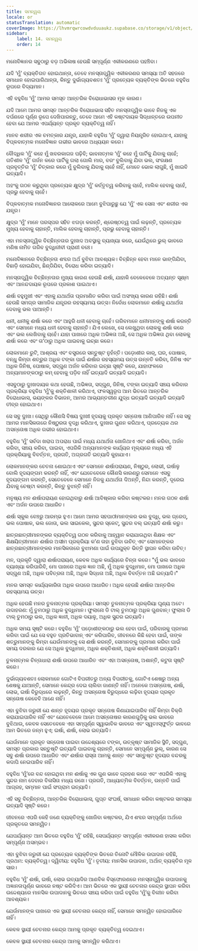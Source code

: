```yaml
---
title: ସମନ୍ୱୟ
locale: or
statusTranslation: automatic
coverImage: https://lhvmrqwrcowdvduuaukz.supabase.co/storage/v1/object/public/strapi-uploads/small_cover-educacion-fundamental.webp-2d51a7828a2b1309555be27f7e2a61a0.webp
sidebar:
    label: 14. ସମନ୍ୱୟ
    order: 14
---
```

ମନୋବିଜ୍ଞାନର ସବୁଠାରୁ ବଡ଼ ଅଭିଳାଷ ହେଉଛି ସମ୍ପୂର୍ଣ୍ଣ ଏକୀକରଣରେ ପହଞ୍ଚିବା।

ଯଦି ‘ମୁଁ’ ବ୍ୟକ୍ତିଗତ ହୋଇଥାନ୍ତା, ତେବେ ମନସ୍ତାତ୍ତ୍ୱିକ ଏକୀକରଣର ସମସ୍ୟା ଅତି ସହଜରେ ସମାଧାନ ହୋଇପାରିଥାନ୍ତା, କିନ୍ତୁ ଦୁର୍ଭାଗ୍ୟବଶତଃ ‘ମୁଁ’ ପ୍ରତ୍ୟେକ ବ୍ୟକ୍ତିଙ୍କ ଭିତରେ ବହୁବିଧ ରୂପରେ ବିଦ୍ୟମାନ।

ଏହି ବହୁବିଧ ‘ମୁଁ’ ଆମର ସମସ୍ତ ଆନ୍ତରିକ ବିରୋଧାଭାସର ମୂଳ କାରଣ।

ଯଦି ଆମେ ଆମର ସମସ୍ତ ଆନ୍ତରିକ ବିରୋଧାଭାସ ସହିତ ମନସ୍ତାତ୍ତ୍ୱିକ ଭାବେ ନିଜକୁ ଏକ ଦର୍ପଣରେ ପୂର୍ଣ୍ଣ ରୂପେ ଦେଖିପାରନ୍ତୁ, ତେବେ ଆମେ ଏହି କଷ୍ଟଦାୟକ ସିଦ୍ଧାନ୍ତରେ ଉପନୀତ ହେବା ଯେ ଆମର ଏପର୍ଯ୍ୟନ୍ତ ପ୍ରକୃତ ବ୍ୟକ୍ତିତ୍ୱ ନାହିଁ।

ମାନବ ଶରୀର ଏକ ଚମତ୍କାର ଯନ୍ତ୍ର, ଯାହାକି ବହୁବିଧ ‘ମୁଁ’ ଦ୍ୱାରା ନିୟନ୍ତ୍ରିତ ହୋଇଥାଏ, ଯାହାକୁ ବିପ୍ଳବାତ୍ମକ ମନୋବିଜ୍ଞାନ ଗଭୀର ଭାବରେ ଅଧ୍ୟୟନ କରେ।

ବୌଦ୍ଧିକ ‘ମୁଁ’ କହେ ମୁଁ ଖବରକାଗଜ ପଢ଼ିବି; ଭାବନାତ୍ମକ ‘ମୁଁ’ କହେ ମୁଁ ପାର୍ଟିକୁ ଯିବାକୁ ଚାହେଁ; ଗତିଶୀଳ ‘ମୁଁ’ ଗର୍ଜନ କରେ ପାର୍ଟିକୁ ଗଲା ଗୋଲି ମାର, ବରଂ ବୁଲିବାକୁ ଯିବା ଭଲ, ସଂରକ୍ଷଣ ପ୍ରବୃତ୍ତିର ‘ମୁଁ’ ଚିତ୍କାର କରେ ମୁଁ ବୁଲିବାକୁ ଯିବାକୁ ଚାହେଁ ନାହିଁ, ମୋତେ ଭୋକ ଲାଗୁଛି, ମୁଁ ଖାଇବି ଇତ୍ୟାଦି।

ଅହଂକୁ ଗଠନ କରୁଥିବା ପ୍ରତ୍ୟେକ କ୍ଷୁଦ୍ର ‘ମୁଁ’ କର୍ତ୍ତୃତ୍ୱ କରିବାକୁ ଚାହେଁ, ମାଲିକ ହେବାକୁ ଚାହେଁ, ପ୍ରଭୁ ହେବାକୁ ଚାହେଁ।

ବିପ୍ଳବାତ୍ମକ ମନୋବିଜ୍ଞାନର ଆଲୋକରେ ଆମେ ବୁଝିପାରୁଛୁ ଯେ ‘ମୁଁ’ ଏକ ସେନା ଏବଂ ଶରୀର ଏକ ଯନ୍ତ୍ର।

କ୍ଷୁଦ୍ର ‘ମୁଁ’ ମାନେ ପରସ୍ପର ସହିତ ଝଗଡ଼ା କରନ୍ତି, ଶ୍ରେଷ୍ଠତ୍ୱ ପାଇଁ ଲଢ଼ନ୍ତି, ପ୍ରତ୍ୟେକ ମୁଖ୍ୟ ହେବାକୁ ଚାହାନ୍ତି, ମାଲିକ ହେବାକୁ ଚାହାନ୍ତି, ପ୍ରଭୁ ହେବାକୁ ଚାହାନ୍ତି।

ଏହା ମନସ୍ତାତ୍ତ୍ୱିକ ବିଚ୍ଛିନ୍ନତାର ଦୁଃଖଦ ଅବସ୍ଥାକୁ ବ୍ୟାଖ୍ୟା କରେ, ଯେଉଁଥିରେ ଭୁଲ୍ ଭାବରେ ମଣିଷ ନାମିତ ଗରିବ ବୁଦ୍ଧିଜୀବୀ ପ୍ରାଣୀ ବଞ୍ଚେ।

ମନୋବିଜ୍ଞାନରେ ବିଚ୍ଛିନ୍ନତା ଶବ୍ଦର ଅର୍ଥ ବୁଝିବା ଆବଶ୍ୟକ। ବିଚ୍ଛିନ୍ନ ହେବା ମାନେ ଭାଙ୍ଗିଯିବା, ବିଛାଡ଼ି ହୋଇଯିବା, ଛିଣ୍ଡିଯିବା, ବିରୋଧ କରିବା ଇତ୍ୟାଦି।

ମନସ୍ତାତ୍ତ୍ୱିକ ବିଚ୍ଛିନ୍ନତାର ମୁଖ୍ୟ କାରଣ ହେଉଛି ଈର୍ଷା, ଯାହାକି ବେଳେବେଳେ ଅତ୍ୟନ୍ତ ସୂକ୍ଷ୍ମ ଏବଂ ଆନନ୍ଦଦାୟକ ରୂପରେ ପ୍ରକାଶ ପାଇଥାଏ।

ଈର୍ଷା ବହୁମୁଖୀ ଏବଂ ଏହାକୁ ଯଥାର୍ଥତା ପ୍ରମାଣିତ କରିବା ପାଇଁ ଅସଂଖ୍ୟ କାରଣ ରହିଛି। ଈର୍ଷା ହେଉଛି ସମଗ୍ର ସାମାଜିକ ଯନ୍ତ୍ରର ରହସ୍ୟମୟ ଉତ୍ସ। ନିର୍ବୋଧ ଲୋକମାନେ ଈର୍ଷାକୁ ଯଥାର୍ଥତା ଦେବାକୁ ଭଲ ପାଆନ୍ତି।

ଧନୀ, ଧନୀକୁ ଈର୍ଷା କରେ ଏବଂ ଆହୁରି ଧନୀ ହେବାକୁ ଚାହେଁ। ଗରିବମାନେ ଧନୀମାନଙ୍କୁ ଈର୍ଷା କରନ୍ତି ଏବଂ ସେମାନେ ମଧ୍ୟ ଧନୀ ହେବାକୁ ଚାହାନ୍ତି। ଯିଏ ଲେଖେ, ସେ ଲେଖୁଥିବା ଲୋକକୁ ଈର୍ଷା କରେ ଏବଂ ଭଲ ଲେଖିବାକୁ ଚାହେଁ। ଯାହା ପାଖରେ ଅଧିକ ଅଭିଜ୍ଞତା ଅଛି, ସେ ଅଧିକ ଅଭିଜ୍ଞତା ଥିବା ଲୋକକୁ ଈର୍ଷା କରେ ଏବଂ ତା’ଠାରୁ ଅଧିକ ପାଇବାକୁ ଇଚ୍ଛା କରେ।

ଲୋକମାନେ ରୁଟି, ଆଶ୍ରୟ ଏବଂ ବସ୍ତ୍ରରେ ସନ୍ତୁଷ୍ଟ ନୁହଁନ୍ତି। ପଡ଼ୋଶୀର କାର୍, ଘର, ପୋଷାକ, ବନ୍ଧୁ କିମ୍ବା ଶତ୍ରୁର ଅଧିକ ଟଙ୍କା ପାଇଁ ଈର୍ଷାର ରହସ୍ୟମୟ ଉତ୍ସ ଉନ୍ନତି କରିବା, ଜିନିଷ ଏବଂ ଅଧିକ ଜିନିଷ, ପୋଷାକ, ସଦ୍ଗୁଣ ଅର୍ଜନ କରିବାର ଇଚ୍ଛା ସୃଷ୍ଟି କରେ, ଯାହାଫଳରେ ଅନ୍ୟମାନଙ୍କଠାରୁ କମ୍ ହେବାକୁ ପଡ଼ିବ ନାହିଁ ଇତ୍ୟାଦି ଇତ୍ୟାଦି ଇତ୍ୟାଦି।

ଏସବୁଠାରୁ ଦୁଃଖଦାୟକ କଥା ହେଉଛି, ଅଭିଜ୍ଞତା, ସଦ୍ଗୁଣ, ଜିନିଷ, ଟଙ୍କା ଇତ୍ୟାଦି ସଞ୍ଚୟ କରିବାର ପ୍ରକ୍ରିୟା ବହୁବିଧ ‘ମୁଁ’କୁ ଶକ୍ତିଶାଳୀ କରିଥାଏ, ଫଳସ୍ୱରୂପ ଆମ ଭିତରେ ଆନ୍ତରିକ ବିରୋଧାଭାସ, ଭୟଙ୍କର ବିଭାଜନ, ଆମର ଆଭ୍ୟନ୍ତରୀଣ ଯୁଦ୍ଧ ଇତ୍ୟାଦି ଇତ୍ୟାଦି ଇତ୍ୟାଦି ତୀବ୍ର ହୋଇଥାଏ।

ସେ ସବୁ ଦୁଃଖ। ସେଥିରୁ କୌଣସି ବିଷୟ ଦୁଃଖୀ ହୃଦୟକୁ ପ୍ରକୃତ ସନ୍ତୋଷ ଆଣିପାରିବ ନାହିଁ। ସେ ସବୁ ଆମର ମାନସିକତାରେ ନିଷ୍ଠୁରତା ବୃଦ୍ଧି କରିଥାଏ, ଦୁଃଖର ଗୁଣନ କରିଥାଏ, ପ୍ରତ୍ୟେକ ଥର ଅସନ୍ତୋଷ ଅଧିକ ଗଭୀର ହୋଇଥାଏ।

ବହୁବିଧ ‘ମୁଁ’ ସର୍ବଦା ଖରାପ ଅପରାଧ ପାଇଁ ମଧ୍ୟ ଯଥାର୍ଥତା ଖୋଜିଥାଏ ଏବଂ ଈର୍ଷା କରିବା, ଅର୍ଜନ କରିବା, ସଞ୍ଚୟ କରିବା, ପାଇବା, ଏପରିକି ଅନ୍ୟମାନଙ୍କ କାର୍ଯ୍ୟର ମୂଲ୍ୟରେ ମଧ୍ୟ ଏହି ପ୍ରକ୍ରିୟାକୁ ବିବର୍ତ୍ତନ, ପ୍ରଗତି, ଅଗ୍ରଗତି ଇତ୍ୟାଦି କୁହାଯାଏ।

ଲୋକମାନଙ୍କର ଚେତନା ଶୋଇଥାଏ ଏବଂ ସେମାନେ ଈର୍ଷାପରାୟଣ, ନିଷ୍ଠୁର, ଲୋଭୀ, ଇର୍ଷାଳୁ ବୋଲି ହୃଦୟଙ୍ଗମ କରନ୍ତି ନାହିଁ, ଏବଂ ଯେତେବେଳେ କୌଣସି କାରଣରୁ ସେମାନେ ଏସବୁ ହୃଦୟଙ୍ଗମ କରନ୍ତି, ସେତେବେଳେ ସେମାନେ ନିଜକୁ ଯଥାର୍ଥତା ଦିଅନ୍ତି, ନିନ୍ଦା କରନ୍ତି, ଦୂରେଇ ଯିବାକୁ ଚେଷ୍ଟା କରନ୍ତି, କିନ୍ତୁ ବୁଝନ୍ତି ନାହିଁ।

ମନୁଷ୍ୟ ମନ ଈର୍ଷାପରାୟଣ ହୋଇଥିବାରୁ ଈର୍ଷା ଆବିଷ୍କାର କରିବା କଷ୍ଟକର। ମନର ଗଠନ ଈର୍ଷା ଏବଂ ଅର୍ଜନ ଉପରେ ଆଧାରିତ।

ଈର୍ଷା ସ୍କୁଲ ବେଞ୍ଚରୁ ଆରମ୍ଭ ହୁଏ। ଆମେ ଆମର ସହପାଠୀମାନଙ୍କର ଭଲ ବୁଦ୍ଧି, ଭଲ ଗ୍ରେଡ୍, ଭଲ ପୋଷାକ, ଭଲ ଜୋତା, ଭଲ ସାଇକେଲ, ସୁନ୍ଦର ସ୍କେଟ୍, ସୁନ୍ଦର ବଲ୍ ଇତ୍ୟାଦି ଈର୍ଷା କରୁ।

ଛାତ୍ରଛାତ୍ରୀମାନଙ୍କର ବ୍ୟକ୍ତିତ୍ୱ ଗଠନ କରିବାକୁ ଆହ୍ୱାନ କରାଯାଉଥିବା ଶିକ୍ଷକ ଏବଂ ଶିକ୍ଷୟିତ୍ରୀମାନେ ଈର୍ଷାର ଅସୀମ ପ୍ରକ୍ରିୟା କ’ଣ ତାହା ବୁଝିବା ଉଚିତ୍ ଏବଂ ସେମାନଙ୍କର ଛାତ୍ରଛାତ୍ରୀମାନଙ୍କର ମାନସିକତାରେ ବୁଝାମଣା ପାଇଁ ଉପଯୁକ୍ତ ଭିତ୍ତି ସ୍ଥାପନ କରିବା ଉଚିତ୍।

ମନ, ପ୍ରକୃତି ଦ୍ୱାରା ଈର୍ଷାପରାୟଣ, କେବଳ ଅଧିକ କାର୍ଯ୍ୟରେ ଚିନ୍ତା କରେ। "ମୁଁ ଭଲ ଭାବରେ ବ୍ୟାଖ୍ୟା କରିପାରିବି, ମୋ ପାଖରେ ଅଧିକ ଜ୍ଞାନ ଅଛି, ମୁଁ ଅଧିକ ବୁଦ୍ଧିମାନ, ମୋ ପାଖରେ ଅଧିକ ସଦ୍ଗୁଣ ଅଛି, ଅଧିକ ପବିତ୍ରତା ଅଛି, ଅଧିକ ସିଦ୍ଧତା ଅଛି, ଅଧିକ ବିବର୍ତ୍ତନ ଅଛି ଇତ୍ୟାଦି।"

ମନର ସମସ୍ତ କାର୍ଯ୍ୟକାରିତା ଅଧିକ ଉପରେ ଆଧାରିତ। ଅଧିକ ହେଉଛି ଈର୍ଷାର ଆନ୍ତରିକ ରହସ୍ୟମୟ ଉତ୍ସ।

ଅଧିକ ହେଉଛି ମନର ତୁଳନାତ୍ମକ ପ୍ରକ୍ରିୟା। ସମସ୍ତ ତୁଳନାତ୍ମକ ପ୍ରକ୍ରିୟା ଘୃଣ୍ୟ ଅଟେ। ଉଦାହରଣ: ମୁଁ ତୁମଠାରୁ ଅଧିକ ବୁଦ୍ଧିମାନ। ଫୁଲାନୋ ଡି ଟାଲ୍ ତୁମଠାରୁ ଅଧିକ ଗୁଣବାନ୍। ଫୁଲାନା ଡି ଟାଲ୍ ତୁମଠାରୁ ଭଲ, ଅଧିକ ଜ୍ଞାନୀ, ଅଧିକ ଦୟାଳୁ, ଅଧିକ ସୁନ୍ଦର ଇତ୍ୟାଦି।

ଅଧିକ ସମୟ ସୃଷ୍ଟି କରେ। ବହୁବିଧ ‘ମୁଁ’ ପଡ଼ୋଶୀଙ୍କଠାରୁ ଭଲ ହେବା ପାଇଁ, ପରିବାରକୁ ପ୍ରମାଣ କରିବା ପାଇଁ ଯେ ସେ ବହୁତ ପ୍ରତିଭାବାନ୍ ଏବଂ କରିପାରିବ, ଜୀବନରେ କିଛି ହେବା ପାଇଁ, ତାଙ୍କ ଶତ୍ରୁମାନଙ୍କୁ କିମ୍ବା ଯେଉଁମାନଙ୍କୁ ସେ ଈର୍ଷା କରନ୍ତି, ସେମାନଙ୍କୁ ପ୍ରମାଣ କରିବା ପାଇଁ ସମୟ ଦରକାର ଯେ ସେ ଅଧିକ ବୁଦ୍ଧିମାନ, ଅଧିକ ଶକ୍ତିଶାଳୀ, ଅଧିକ ଶକ୍ତିଶାଳୀ ଇତ୍ୟାଦି।

ତୁଳନାତ୍ମକ ଚିନ୍ତାଧାରା ଈର୍ଷା ଉପରେ ଆଧାରିତ ଏବଂ ଏହା ଅସନ୍ତୋଷ, ଅଶାନ୍ତି, କଟୁତା ସୃଷ୍ଟି କରେ।

ଦୁର୍ଭାଗ୍ୟବଶତଃ ଲୋକମାନେ ଗୋଟିଏ ବିପରୀତରୁ ଅନ୍ୟ ବିପରୀତକୁ, ଗୋଟିଏ ଶେଷରୁ ଅନ୍ୟ ଶେଷକୁ ଯାଆନ୍ତି, ସେମାନେ କେନ୍ଦ୍ର ଦେଇ ଚାଲିବା ଜାଣନ୍ତି ନାହିଁ। ଅନେକେ ଅସନ୍ତୋଷ, ଈର୍ଷା, ଲୋଭ, ଇର୍ଷା ବିରୁଦ୍ଧରେ ଲଢ଼ନ୍ତି, କିନ୍ତୁ ଅସନ୍ତୋଷ ବିରୁଦ୍ଧରେ ଲଢ଼ିବା ହୃଦୟର ପ୍ରକୃତ ସନ୍ତୋଷ କେବେବି ଆଣେ ନାହିଁ।

ଏହା ବୁଝିବା ଜରୁରୀ ଯେ ଶାନ୍ତ ହୃଦୟର ପ୍ରକୃତ ସନ୍ତୋଷ କିଣାଯାଇପାରିବ ନାହିଁ କିମ୍ବା ବିକ୍ରି କରାଯାଇପାରିବ ନାହିଁ ଏବଂ ଯେତେବେଳେ ଆମେ ଅସନ୍ତୋଷର କାରଣଗୁଡ଼ିକୁ ଭଲ ଭାବରେ ବୁଝିଥାଉ, କେବଳ ସେତେବେଳେ ଏହା ସମ୍ପୂର୍ଣ୍ଣ ସ୍ୱାଭାବିକ ଭାବରେ ଏବଂ ସ୍ୱତଃସ୍ଫୁର୍ତ୍ତ ଭାବରେ ଆମ ଭିତରେ ଜନ୍ମ ହୁଏ; ଇର୍ଷା, ଈର୍ଷା, ଲୋଭ ଇତ୍ୟାଦି।

ଯେଉଁମାନେ ପ୍ରକୃତ ସନ୍ତୋଷ ପାଇବା ଉଦ୍ଦେଶ୍ୟରେ ଟଙ୍କା, ଉତ୍କୃଷ୍ଟ ସାମାଜିକ ସ୍ଥିତି, ସଦ୍ଗୁଣ, ସମସ୍ତ ପ୍ରକାର ସନ୍ତୁଷ୍ଟି ଇତ୍ୟାଦି ପାଇବାକୁ ଚାହାନ୍ତି, ସେମାନେ ସମ୍ପୂର୍ଣ୍ଣ ଭୁଲ୍, କାରଣ ସେ ସବୁ ଈର୍ଷା ଉପରେ ଆଧାରିତ ଏବଂ ଈର୍ଷାର ରାସ୍ତା ଆମକୁ ଶାନ୍ତ ଏବଂ ସନ୍ତୁଷ୍ଟ ହୃଦୟର ବନ୍ଦରକୁ କଦାପି ନେଇପାରିବ ନାହିଁ।

ବହୁବିଧ ‘ମୁଁ’ରେ ବନ୍ଦ ହୋଇଥିବା ମନ ଈର୍ଷାକୁ ଏକ ଗୁଣ ଭାବେ ଗ୍ରହଣ କରେ ଏବଂ ଏପରିକି ଏହାକୁ ସୁନ୍ଦର ନାମ ଦେବାର ବିଳାସିତା ମଧ୍ୟ ରଖେ। ପ୍ରଗତି, ଆଧ୍ୟାତ୍ମିକ ବିବର୍ତ୍ତନ, ଉନ୍ନତି ପାଇଁ ଆଗ୍ରହ, ସମ୍ମାନ ପାଇଁ ସଂଗ୍ରାମ ଇତ୍ୟାଦି।

ଏହି ସବୁ ବିଚ୍ଛିନ୍ନତା, ଆନ୍ତରିକ ବିରୋଧାଭାସ, ଗୁପ୍ତ ସଂଘର୍ଷ, ସମାଧାନ କରିବା କଷ୍ଟକର ସମସ୍ୟା ଇତ୍ୟାଦି ସୃଷ୍ଟି କରେ।

ଜୀବନରେ ଏପରି କେହି ଜଣେ ବ୍ୟକ୍ତିଙ୍କୁ ଖୋଜିବା କଷ୍ଟକର, ଯିଏ ଶବ୍ଦର ସମ୍ପୂର୍ଣ୍ଣ ଅର୍ଥରେ ପ୍ରକୃତରେ ସମନ୍ୱିତ।

ଯେପର୍ଯ୍ୟନ୍ତ ଆମ ଭିତରେ ବହୁବିଧ ‘ମୁଁ’ ରହିଛି, ସେପର୍ଯ୍ୟନ୍ତ ସମ୍ପୂର୍ଣ୍ଣ ଏକୀକରଣ ହାସଲ କରିବା ସମ୍ପୂର୍ଣ୍ଣ ଅସମ୍ଭବ।

ଏହା ବୁଝିବା ଜରୁରୀ ଯେ ପ୍ରତ୍ୟେକ ବ୍ୟକ୍ତିଙ୍କ ଭିତରେ ତିନୋଟି ମୌଳିକ ଉପାଦାନ ରହିଛି, ପ୍ରଥମ: ବ୍ୟକ୍ତିତ୍ୱ। ଦ୍ୱିତୀୟ: ବହୁବିଧ ‘ମୁଁ’। ତୃତୀୟ: ମାନସିକ ଉପାଦାନ, ଅର୍ଥାତ୍ ବ୍ୟକ୍ତିର ମୂଳ ସାର।

ବହୁବିଧ ‘ମୁଁ’ ଈର୍ଷା, ଇର୍ଷା, ଲୋଭ ଇତ୍ୟାଦିର ଆଣବିକ ବିସ୍ଫୋରଣରେ ମନସ୍ତାତ୍ତ୍ୱିକ ଉପାଦାନକୁ ଅଜ୍ଞାନତାପୂର୍ଣ୍ଣ ଭାବରେ ନଷ୍ଟ କରିଦିଏ। ଆମ ଭିତରେ ଏକ ସ୍ଥାୟୀ ଚେତନାର କେନ୍ଦ୍ର ସ୍ଥାପନ କରିବା ଉଦ୍ଦେଶ୍ୟରେ ମାନସିକ ଉପାଦାନକୁ ଭିତରେ ସଞ୍ଚୟ କରିବା ପାଇଁ ବହୁବିଧ ‘ମୁଁ’କୁ ବିଲୀନ କରିବା ଆବଶ୍ୟକ।

ଯେଉଁମାନଙ୍କ ପାଖରେ ଏକ ସ୍ଥାୟୀ ଚେତନାର କେନ୍ଦ୍ର ନାହିଁ, ସେମାନେ ସମନ୍ୱିତ ହୋଇପାରିବେ ନାହିଁ।

କେବଳ ସ୍ଥାୟୀ ଚେତନାର କେନ୍ଦ୍ର ଆମକୁ ପ୍ରକୃତ ବ୍ୟକ୍ତିତ୍ୱ ଦେଇଥାଏ।

କେବଳ ସ୍ଥାୟୀ ଚେତନାର କେନ୍ଦ୍ର ଆମକୁ ସମନ୍ୱିତ କରିଥାଏ।

